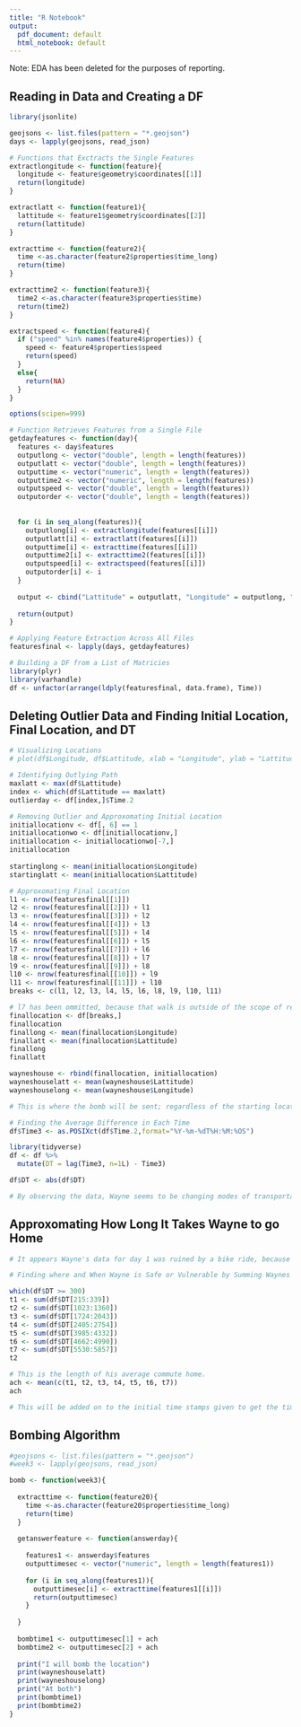 ---
title: "R Notebook"
output:
  pdf_document: default
  html_notebook: default
---
Note: EDA has been deleted for the purposes of reporting.


## Reading in Data and Creating a DF

```{r}
library(jsonlite)

geojsons <- list.files(pattern = "*.geojson")
days <- lapply(geojsons, read_json)

# Functions that Exctracts the Single Features
extractlongitude <- function(feature){
  longitude <- feature$geometry$coordinates[[1]]
  return(longitude)
}

extractlatt <- function(feature1){
  lattitude <- feature1$geometry$coordinates[[2]]
  return(lattitude)
}

extracttime <- function(feature2){
  time <-as.character(feature2$properties$time_long)
  return(time)
}

extracttime2 <- function(feature3){
  time2 <-as.character(feature3$properties$time)
  return(time2)
}

extractspeed <- function(feature4){
  if ("speed" %in% names(feature4$properties)) {
    speed <- feature4$properties$speed
    return(speed)
  }
  else{
    return(NA)
  }
}

options(scipen=999)

# Function Retrieves Features from a Single File
getdayfeatures <- function(day){
  features <- day$features
  outputlong <- vector("double", length = length(features))
  outputlatt <- vector("double", length = length(features))
  outputtime <- vector("numeric", length = length(features))
  outputtime2 <- vector("numeric", length = length(features))
  outputspeed <- vector("double", length = length(features))
  outputorder <- vector("double", length = length(features))
  
  
  for (i in seq_along(features)){
    outputlong[i] <- extractlongitude(features[[i]])
    outputlatt[i] <- extractlatt(features[[i]])
    outputtime[i] <- extracttime(features[[i]])
    outputtime2[i] <- extracttime2(features[[i]])
    outputspeed[i] <- extractspeed(features[[i]])
    outputorder[i] <- i
  }
  
  output <- cbind("Lattitude" = outputlatt, "Longitude" = outputlong, "Time" = as.numeric(as.character(outputtime)), "Time 2" = outputtime2, "Speed" = outputspeed, "Order" = outputorder)
  
  return(output)
}

# Applying Feature Extraction Across All Files
featuresfinal <- lapply(days, getdayfeatures)

# Building a DF from a List of Matricies
library(plyr)
library(varhandle)
df <- unfactor(arrange(ldply(featuresfinal, data.frame), Time))
```


## Deleting Outlier Data and Finding Initial Location, Final Location, and DT

```{r}
# Visualizing Locations
# plot(df$Longitude, df$Lattitude, xlab = "Longitude", ylab = "Lattitude")

# Identifying Outlying Path
maxlatt <- max(df$Lattitude)
index <- which(df$Lattitude == maxlatt)
outlierday <- df[index,]$Time.2

# Removing Outlier and Approxomating Initial Location
initiallocationv <- df[, 6] == 1
initiallocationwo <- df[initiallocationv,]
initiallocation <- initiallocationwo[-7,]
initiallocation
  
startinglong <- mean(initiallocation$Longitude)
startinglatt <- mean(initiallocation$Lattitude)

# Approxomating Final Location
l1 <- nrow(featuresfinal[[1]])
l2 <- nrow(featuresfinal[[2]]) + l1
l3 <- nrow(featuresfinal[[3]]) + l2
l4 <- nrow(featuresfinal[[4]]) + l3
l5 <- nrow(featuresfinal[[5]]) + l4
l6 <- nrow(featuresfinal[[6]]) + l5
l7 <- nrow(featuresfinal[[7]]) + l6
l8 <- nrow(featuresfinal[[8]]) + l7
l9 <- nrow(featuresfinal[[9]]) + l8
l10 <- nrow(featuresfinal[[10]]) + l9
l11 <- nrow(featuresfinal[[11]]) + l10
breaks <- c(l1, l2, l3, l4, l5, l6, l8, l9, l10, l11)

# l7 has been ommitted, because that walk is outside of the scope of regular commute.
finallocation <- df[breaks,]
finallocation
finallong <- mean(finallocation$Longitude)
finallatt <- mean(finallocation$Lattitude)
finallong
finallatt

wayneshouse <- rbind(finallocation, initiallocation)
wayneshouselatt <- mean(wayneshouse$Lattitude)
wayneshouselong <- mean(wayneshouse$Longitude)

# This is where the bomb will be sent; regardless of the starting location.

# Finding the Average Difference in Each Time
df$Time3 <- as.POSIXct(df$Time.2,format="%Y-%m-%dT%H:%M:%OS")

library(tidyverse)
df <- df %>% 
  mutate(DT = lag(Time3, n=1L) - Time3)

df$DT <- abs(df$DT)

# By observing the data, Wayne seems to be changing modes of transportation. For instance, it is clear that Wayne is using a bike or car in certain instances and walking in others. Without knowing the mode of transportation beforehand for the algorithm, it will be impossible to estimate where he is within 5 meters (even with advanced ML or kriging).

```


## Approxomating How Long It Takes Wayne to go Home
```{r}
# It appears Wayne's data for day 1 was ruined by a bike ride, because his trip home was about 4 minutes. This also appears to have happened on the 6th day with a 9 minute commute. 

# Finding where and When Wayne is Safe or Vulnerable by Summing Waynes DTs for Trip Home (the last time he was stationary for more than 5 minutes to the last movement in the file). 5 minutes was an abritrary number chosen to define "trips"

which(df$DT >= 300)
t1 <- sum(df$DT[215:339])
t2 <- sum(df$DT[1023:1360])
t3 <- sum(df$DT[1724:2043])
t4 <- sum(df$DT[2405:2754])
t5 <- sum(df$DT[3985:4332])
t6 <- sum(df$DT[4662:4990])
t7 <- sum(df$DT[5530:5857])
t2

# This is the length of his average commute home.
ach <- mean(c(t1, t2, t3, t4, t5, t6, t7))
ach

# This will be added on to the initial time stamps given to get the timing of the bombing. The location will be average starting location and finishing location.
```


## Bombing Algorithm
```{r}
#geojsons <- list.files(pattern = "*.geojson")
#week3 <- lapply(geojsons, read_json)

bomb <- function(week3){
  
  extracttime <- function(feature20){
    time <-as.character(feature20$properties$time_long)
    return(time)
  }
  
  getanswerfeature <- function(answerday){
    
    features1 <- answerday$features
    outputtimesec <- vector("numeric", length = length(features1))
    
    for (i in seq_along(features1)){
      outputtimesec[i] <- extracttime(features1[[i]])
      return(outputtimesec)
    }
    
  }
  
  bombtime1 <- outputtimesec[1] + ach
  bombtime2 <- outputtimesec[2] + ach
  
  print("I will bomb the location")
  print(wayneshouselatt)
  print(wayneshouselong)
  print("At both")
  print(bombtime1)
  print(bombtime2)
}  
  
```
